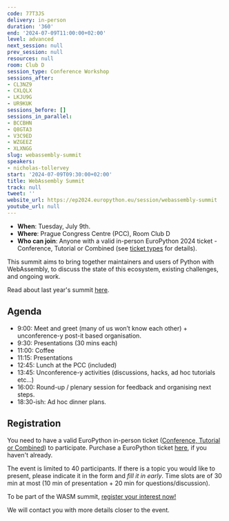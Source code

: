 ```yaml
---
code: 77T3JS
delivery: in-person
duration: '360'
end: '2024-07-09T11:00:00+02:00'
level: advanced
next_session: null
prev_session: null
resources: null
room: Club D
session_type: Conference Workshop
sessions_after:
- CL3NZ9
- CXLQLX
- LKJU9G
- UR9KUK
sessions_before: []
sessions_in_parallel:
- BCCBHN
- Q8GTA3
- V3C9ED
- WZGEEZ
- XLXNGG
slug: webassembly-summit
speakers:
- nicholas-tollervey
start: '2024-07-09T09:30:00+02:00'
title: WebAssembly Summit
track: null
tweet: ''
website_url: https://ep2024.europython.eu/session/webassembly-summit
youtube_url: null
---
```


* **When**: Tuesday, July 9th.
* **Where**: Prague Congress Centre (PCC), Room Club D
* **Who can join**: Anyone with a valid in-person EuroPython 2024 ticket - Conference, Tutorial or Combined (see [ticket types](https://ep2024.europython.eu/tickets#ticket-types) for details).

This summit aims to bring together maintainers and users of Python with WebAssembly, to discuss the state of this ecosystem, existing challenges, and ongoing work.

Read about last year's summit [here](https://github.com/psf/webassembly/blob/main/meetings/2023/webassembly-summit-europython.md).

## Agenda

* 9:00: Meet and greet (many of us won’t know each other) + unconference-y post-it based organisation.
* 9:30: Presentations (30 mins each)
* 11:00: Coffee
* 11:15: Presentations
* 12:45: Lunch at the PCC (included)
* 13:45: Unconference-y activities (discussions, hacks, ad hoc tutorials etc…)
* 16:00: Round-up / plenary session for feedback and organising next steps.
* 18:30-ish: Ad hoc dinner plans.

## Registration

You need to have a valid EuroPython in-person ticket ([Conference, Tutorial or Combined](https://ep2024.europython.eu/tickets#ticket-types)) to participate. Purchase a EuroPython ticket [here](https://tickets.europython.eu/), if you haven't already.

The event is limited to 40 participants. If there is a topic you would like to present, please indicate it in the form and _fill it in early_. Time slots are of 30 min at most (10 min of presentation + 20 min for questions/discussion).

To be part of the WASM summit, [register your interest now!](https://forms.gle/J5wBhR9dChVSLiUHA)

We will contact you with more details closer to the event.
